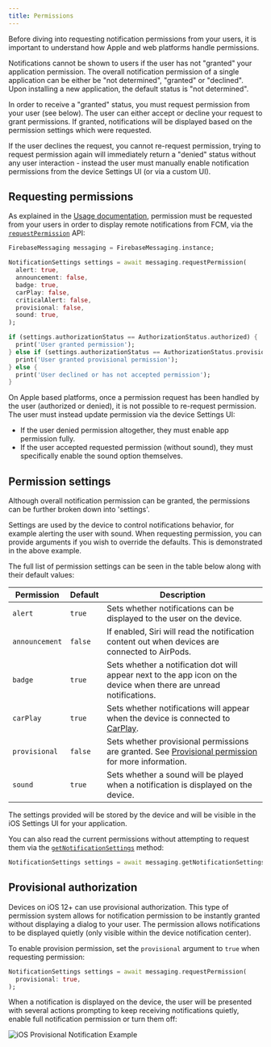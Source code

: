 ```yaml
---
title: Permissions
---
```


Before diving into requesting notification permissions from your users, it is important to understand how Apple and
web platforms handle permissions.

Notifications cannot be shown to users if the user has not "granted" your application permission.
The overall notification permission of a single application can be either be "not determined", "granted" or "declined".
Upon installing a new application, the default status is "not determined".

In order to receive a "granted" status, you must request permission from your user (see below). The user can either
accept or decline your request to grant permissions. If granted, notifications will be displayed based on the permission
settings which were requested.

If the user declines the request, you cannot re-request permission, trying to request permission again will immediately
return a "denied" status without any user interaction - instead the user must manually enable notification
permissions from the device Settings UI (or via a custom UI).

## Requesting permissions

As explained in the [Usage documentation](usage.mdx), permission must be requested from your users in order to display
remote notifications from FCM, via the [`requestPermission`](!cloud_messaging.FirebaseMessaging.requestPermission) API:

```dart
FirebaseMessaging messaging = FirebaseMessaging.instance;

NotificationSettings settings = await messaging.requestPermission(
  alert: true,
  announcement: false,
  badge: true,
  carPlay: false,
  criticalAlert: false,
  provisional: false,
  sound: true,
);

if (settings.authorizationStatus == AuthorizationStatus.authorized) {
  print('User granted permission');
} else if (settings.authorizationStatus == AuthorizationStatus.provisional) {
  print('User granted provisional permission');
} else {
  print('User declined or has not accepted permission');
}
```

On Apple based platforms, once a permission request has been handled by the user (authorized or denied), it is not possible
to re-request permission. The user must instead update permission via the device Settings UI:

- If the user denied permission altogether, they must enable app permission fully.
- If the user accepted requested permission (without sound), they must specifically enable the sound option themselves.

## Permission settings

Although overall notification permission can be granted, the permissions can be further broken down into 'settings'.

Settings are used by the device to control notifications behavior, for example alerting the user with sound. When requesting
permission, you can provide arguments if you wish to override the defaults. This is demonstrated in the above example.

The full list of permission settings can be seen in the table below along with their default values:

| Permission     | Default | Description                                                                                                                   |
| -------------- | ------- | ----------------------------------------------------------------------------------------------------------------------------- |
| `alert`        | `true`  | Sets whether notifications can be displayed to the user on the device.                                                        |
| `announcement` | `false` | If enabled, Siri will read the notification content out when devices are connected to AirPods.                                |
| `badge`        | `true`  | Sets whether a notification dot will appear next to the app icon on the device when there are unread notifications.           |
| `carPlay`      | `true`  | Sets whether notifications will appear when the device is connected to [CarPlay](https://www.apple.com/ios/carplay/).         |
| `provisional`  | `false` | Sets whether provisional permissions are granted. See [Provisional permission](#provisional-permission) for more information. |
| `sound`        | `true`  | Sets whether a sound will be played when a notification is displayed on the device.                                           |

The settings provided will be stored by the device and will be visible in the iOS Settings UI for your application.

You can also read the current permissions without attempting to request them via the [`getNotificationSettings`](!cloud_messaging.FirebaseMessaging.getNotificationSettings)
method:

```dart
NotificationSettings settings = await messaging.getNotificationSettings();
```

## Provisional authorization

Devices on iOS 12+ can use provisional authorization. This type of permission system allows for notification permission
to be instantly granted without displaying a dialog to your user. The permission allows notifications to be displayed quietly
(only visible within the device notification center).

To enable provision permission, set the `provisional` argument to `true` when requesting permission:

```dart
NotificationSettings settings = await messaging.requestPermission(
  provisional: true,
);
```

When a notification is displayed on the device, the user will be presented with several actions prompting to keep receiving
notifications quietly, enable full notification permission or turn them off:

![iOS Provisional Notification Example](ios-provisional-notification.jpg)


